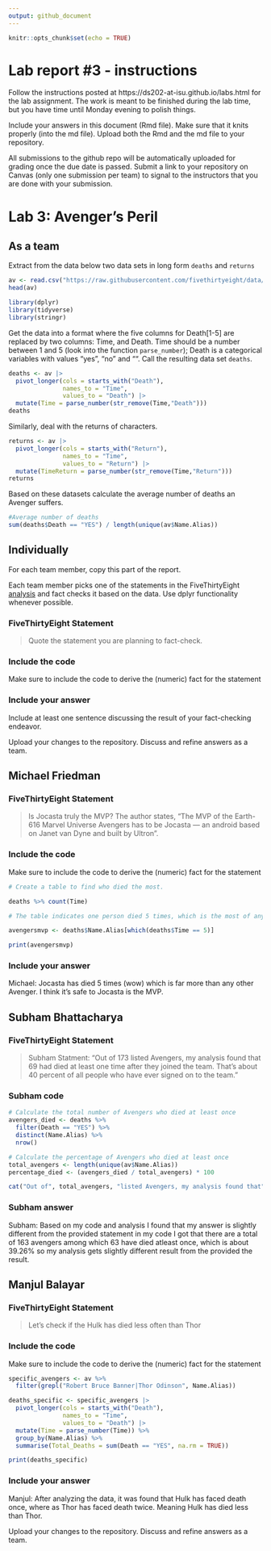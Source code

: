 ```yaml
---
output: github_document
---
```


<!-- README.md is generated from README.Rmd. Please edit the README.Rmd file -->


```r
knitr::opts_chunk$set(echo = TRUE)
```

# Lab report #3 - instructions

Follow the instructions posted at https://ds202-at-isu.github.io/labs.html for the lab assignment. The work is meant to be finished during the lab time, but you have time until Monday evening to polish things.

Include your answers in this document (Rmd file). Make sure that it knits properly (into the md file). Upload both the Rmd and the md file to your repository.  

All submissions to the github repo will be automatically uploaded for grading once the due date is passed.
Submit a link to your repository on Canvas (only one submission per team) to signal to the instructors that you are done with your submission.

# Lab 3: Avenger's Peril

## As a team

Extract from the data below two data sets in long form `deaths` and `returns`

```r
av <- read.csv("https://raw.githubusercontent.com/fivethirtyeight/data/master/avengers/avengers.csv", stringsAsFactors = FALSE)
head(av)
```
```r
library(dplyr)
library(tidyverse)
library(stringr)
```

Get the data into a format where the five columns for Death[1-5] are replaced by two columns: Time, and Death. Time should be a number between 1 and 5 (look into the function `parse_number`); Death is a categorical variables with values "yes", "no" and "". Call the resulting data set `deaths`. 

```r
deaths <- av |>
  pivot_longer(cols = starts_with("Death"),
               names_to = "Time",
               values_to = "Death") |>
  mutate(Time = parse_number(str_remove(Time,"Death")))
deaths
```

Similarly, deal with the returns of characters.

```r
returns <- av |>
  pivot_longer(cols = starts_with("Return"),
               names_to = "Time",
               values_to = "Return") |>
  mutate(TimeReturn = parse_number(str_remove(Time,"Return")))
returns
```

Based on these datasets calculate the average number of deaths an Avenger suffers. 

```r
#Average number of deaths
sum(deaths$Death == "YES") / length(unique(av$Name.Alias))
```

## Individually

For each team member, copy this part of the report. 

Each team member picks one of the statements in the FiveThirtyEight [analysis](https://fivethirtyeight.com/features/avengers-death-comics-age-of-ultron/) and fact checks it based on the data. Use dplyr functionality whenever possible.

### FiveThirtyEight Statement

> Quote the statement you are planning to fact-check.

### Include the code

Make sure to include the code to derive the (numeric) fact for the statement

### Include your answer

Include at least one sentence discussing the result of your fact-checking endeavor.

Upload your changes to the repository. Discuss and refine answers as a team.


## Michael Friedman
### FiveThirtyEight Statement

> Is Jocasta truly the MVP? The author states, "The MVP of the Earth-616 Marvel Universe Avengers has to be Jocasta — an android based on Janet van Dyne and built by Ultron".

### Include the code

Make sure to include the code to derive the (numeric) fact for the statement

```r

# Create a table to find who died the most.

deaths %>% count(Time)

# The table indicates one person died 5 times, which is the most of any Avenger. Then, use the which function to find who it is.

avengersmvp <- deaths$Name.Alias[which(deaths$Time == 5)]

print(avengersmvp)

```

### Include your answer
Michael: Jocasta has died 5 times (wow) which is far more than any other Avenger. I think it's safe to Jocasta is the MVP.


## Subham Bhattacharya
### FiveThirtyEight Statement
> Subham Statment: "Out of 173 listed Avengers, my analysis found that 69 had died at least one time after they joined the team. That’s about 40 percent of all people who have ever signed on to the team."

### Subham code
```r
# Calculate the total number of Avengers who died at least once
avengers_died <- deaths %>%
  filter(Death == "YES") %>%
  distinct(Name.Alias) %>%
  nrow()

# Calculate the percentage of Avengers who died at least once
total_avengers <- length(unique(av$Name.Alias))
percentage_died <- (avengers_died / total_avengers) * 100

cat("Out of", total_avengers, "listed Avengers, my analysis found that", avengers_died, "had died at least one time after they joined the team. That’s about", round(percentage_died, 2), "percent of all people who have ever signed on to the team.\n")

```

### Subham answer
Subham: Based on my code and analysis I found that my answer is slightly different from the provided statement in my code I got that there are a total of 163 avengers among which 63 have died atleast once, which is about 39.26% so my analysis gets slightly different result from the provided the result.



## Manjul Balayar

### FiveThirtyEight Statement

> Let's check if the Hulk has died less often than Thor

### Include the code

Make sure to include the code to derive the (numeric) fact for the statement

```r
specific_avengers <- av %>% 
  filter(grepl("Robert Bruce Banner|Thor Odinson", Name.Alias))

deaths_specific <- specific_avengers |>
  pivot_longer(cols = starts_with("Death"),
               names_to = "Time",
               values_to = "Death") |>
  mutate(Time = parse_number(Time)) %>%
  group_by(Name.Alias) %>%
  summarise(Total_Deaths = sum(Death == "YES", na.rm = TRUE))

print(deaths_specific)

```

### Include your answer

Manjul: After analyzing the data, it was found that Hulk has faced death once, where as Thor has faced death twice. Meaning Hulk has died less than Thor.

Upload your changes to the repository. Discuss and refine answers as a team.

